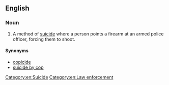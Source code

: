 ==English==

===Noun===
{{en-noun|deaths by cop}}
# {{context|informal|lang=en}} A method of [[suicide]] where a person points a firearm at an armed police officer, forcing them to shoot.

====Synonyms====
*[[copicide]]
*[[suicide by cop]]

[[Category:en:Suicide]]
[[Category:en:Law enforcement]]